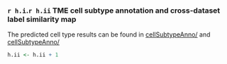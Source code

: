 

### `r h.i`.`r h.ii` TME cell subtype annotation and cross-dataset label similarity map

The predicted cell type results can be found in [cellSubtypeAnno/](./fine-labels.RDS) and [cellSubtypeAnno/](./similarity-matrix.RDS)

```r
h.ii <- h.ii + 1
```
